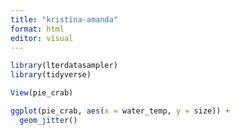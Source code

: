 ```yaml
---
title: "kristina-amanda"
format: html
editor: visual
---
```


```r
library(lterdatasampler)
library(tidyverse)
```

```r
View(pie_crab)
```

```r
ggplot(pie_crab, aes(x = water_temp, y = size)) +
  geom_jitter()
```
